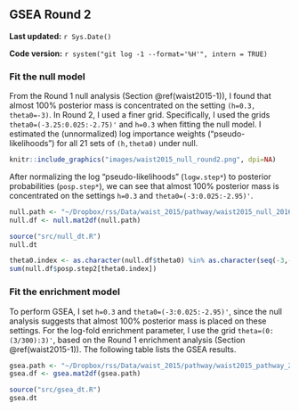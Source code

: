 ## GSEA Round 2 {#waist2015-2}

**Last updated:** `r Sys.Date()`

**Code version:** `r system("git log -1 --format='%H'", intern = TRUE)`

### Fit the null model

From the Round 1 null analysis (Section \@ref(waist2015-1)), I found that almost 100% posterior mass is concentrated on the setting `(h=0.3, theta0=-3)`. In Round 2, I used a finer grid. Specifically, I used the grids `theta0=(-3.25:0.025:-2.75)'` and `h=0.3` when fitting the null model. I estimated the (unnormalized) log importance weights ("pseudo-likelihoods") for all 21 sets of `(h,theta0)` under null. 

```r
knitr::include_graphics("images/waist2015_null_round2.png", dpi=NA)
```

After normalizing the log "pseudo-likelihoods" (`logw.step*`) to posterior probabilities (`posp.step*`), we can see that almost 100% posterior mass is concentrated on the settings `h=0.3` and `theta0=(-3:0.025:-2.95)'`.
```r
null.path <- "~/Dropbox/rss/Data/waist_2015/pathway/waist2015_null_201609.mat"
null.df <- null.mat2df(null.path)
```

```r
source("src/null_dt.R")
null.dt
```

```r
theta0.index <- as.character(null.df$theta0) %in% as.character(seq(-3,-2.95,by=0.025)) 
sum(null.df$posp.step2[theta0.index]) 
```


### Fit the enrichment model

To perform GSEA, I set `h=0.3` and `theta0=(-3:0.025:-2.95)'`, since the null analysis suggests that almost 100% posterior mass is placed on these settings. For the log-fold enrichment parameter, I use the grid `theta=(0:(3/300):3)'`, based on the Round 1 enrichment analysis (Section \@ref(waist2015-1)). The following table lists the GSEA results. 
```r
gsea.path <- "~/Dropbox/rss/Data/waist_2015/pathway/waist2015_pathway_201609.mat"
gsea.df <- gsea.mat2df(gsea.path) 
```

```r
source("src/gsea_dt.R")
gsea.dt
```


